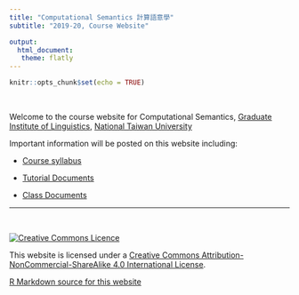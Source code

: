 ```yaml
---
title: "Computational Semantics 計算語意學"
subtitle: "2019-20, Course Website"

output: 
  html_document:
   theme: flatly
---
```


```r
knitr::opts_chunk$set(echo = TRUE)
```

<br>

Welcome to the course website for Computational Semantics,  [Graduate Institute of Linguistics](http://linguistics.ntu.edu.tw), [National Taiwan University ](https://www.ntu.edu.tw)

Important information will be posted on this website including:

 - [Course syllabus](syllabus.html)
 
 - [Tutorial Documents](tut_docs.html)
 
 - [Class Documents](class_docs.html) 
 
 ******
<br>

<a rel="license" href="http://creativecommons.org/licenses/by-nc-sa/4.0/"><img alt="Creative Commons Licence" style="border-width:0" src="https://i.creativecommons.org/l/by-nc-sa/4.0/88x31.png" /></a><br />

This website is licensed under a <a rel="license" href="http://creativecommons.org/licenses/by-nc-sa/4.0/">Creative Commons Attribution-NonCommercial-ShareAlike 4.0 International License</a>.

<a href="https://github.com/loperntu/comsem.github.io">R Markdown source for this website</a>

<br>




